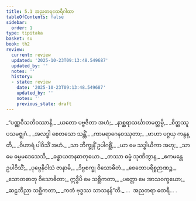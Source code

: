 ```yaml
---
title: 5.1 အညတရထေရီဂါထာ
tableOfContents: false
sidebar:
  order: 1
type: tipitaka
basket: su
book: th2
review:
  current: review
  updated: '2025-10-23T09:13:48.549687'
  updated_by: ''
  notes: ''
  history:
  - state: review
    date: '2025-10-23T09:13:48.549687'
    updated_by: ''
    notes: ''
    previous_state: draft
---
```



<ReviewStatus review={frontmatter.review} showDetails={true} />

<HypothesisAnnotation frontmatter={frontmatter} />

<DynamicBreadcrumb />

<Division number="67" book="th2" e="ch" v="19" p="388">

<Paragraph number="109" type="verses" book="th2">
_“ပဏ္ဏဝီသတိဝဿာနိ,_  
_ယတော ပဗ္ဗဇိတာ အဟံ;_  
_နာစ္ဆရာသင်္ဃာတမတ္တမ္ပိ,_  
_စိတ္တဿူပသမဇ္ဈဂံ._  

</Paragraph>

</Division>
<Division number="68" book="th2" e="ch" v="19" p="388">

<Paragraph number="110" type="verses" book="th2">
_အလဒ္ဓါ စေတသော သန္တိံ,_  
_ကာမရာဂေနဝဿုတာ;_  
_ဗာဟာ ပဂ္ဂယှ ကန္ဒန္တီ,_  
_ဝိဟာရံ ပါဝိသိံ အဟံ._  

</Paragraph>

</Division>
<Division number="69" book="th2" e="ch" v="19" p="388">

<Paragraph number="111" type="verses" book="th2">
_သာ ဘိက္ခုနိံ ဥပါဂစ္ဆိံ,_  
_ယာ မေ သဒ္ဓါယိကာ အဟု;_  
_သာ မေ ဓမ္မမဒေသေသိ,_  
_ခန္ဓာယတနဓာတုယော._  

</Paragraph>

</Division>
<Division number="70" book="th2" e="ch" v="19" p="388">

<Paragraph number="112" type="verses" book="th2">
_တဿာ ဓမ္မံ သုဏိတွာန,_  
_ဧကမန္တေ ဥပါဝိသိံ;_  
_ပုဗ္ဗေနိဝါသံ ဇာနာမိ,_  
_ဒိဗ္ဗစက္ခု ဝိသောဓိတံ._  

</Paragraph>

</Division>
<Division number="71" book="th2" e="ch" v="19" p="388">

<Paragraph number="113" type="verses" book="th2">
_စေတောပရိစ္စဉာဏဉ္စ,_  
_သောတဓာတု ဝိသောဓိတာ;_  
ဣဒ္ဓီပိ မေ သစ္ဆိကတာ,_  
_ပတ္တော မေ အာသဝက္ခယော;_  
_ဆဠဘိညာ သစ္ဆိကတာ,_  
_ကတံ ဗုဒ္ဓဿ သာသနန်”တိ._  


</Paragraph>
</Division>

<Paragraph number="114" type="center" book="th2">
…  အညတရာ ထေရီ… .
</Paragraph>